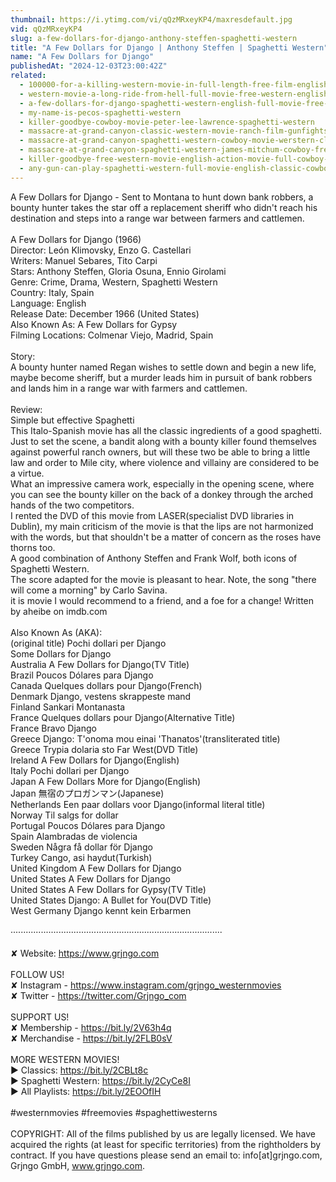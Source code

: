 ```yaml
---
thumbnail: https://i.ytimg.com/vi/qQzMRxeyKP4/maxresdefault.jpg
vid: qQzMRxeyKP4
slug: a-few-dollars-for-django-anthony-steffen-spaghetti-western
title: "A Few Dollars for Django | Anthony Steffen | Spaghetti Western"
name: "A Few Dollars for Django"
publishedAt: "2024-12-03T23:00:42Z"
related:
  - 100000-for-a-killing-western-movie-in-full-length-free-film-english-full-movies-youtube
  - western-movie-a-long-ride-from-hell-full-movie-free-western-english
  - a-few-dollars-for-django-spaghetti-western-english-full-movie-free-full-youtube-movies
  - my-name-is-pecos-spaghetti-western
  - killer-goodbye-cowboy-movie-peter-lee-lawrence-spaghetti-western
  - massacre-at-grand-canyon-classic-western-movie-ranch-film-gunfights
  - massacre-at-grand-canyon-spaghetti-western-cowboy-movie-werstern-classic-english
  - massacre-at-grand-canyon-spaghetti-western-james-mitchum-cowboy-free-westerns
  - killer-goodbye-free-western-movie-english-action-movie-full-cowboy-film
  - any-gun-can-play-spaghetti-western-full-movie-english-classic-cowboy-film-free-full-westerns
---
```


A Few Dollars for Django - Sent to Montana to hunt down bank robbers, a bounty hunter takes the star off a replacement sheriff who didn't reach his destination and steps into a range war between farmers and cattlemen.<br />
<br />
A Few Dollars for Django (1966)<br />
Director: León Klimovsky, Enzo G. Castellari<br />
Writers: Manuel Sebares, Tito Carpi<br />
Stars: Anthony Steffen, Gloria Osuna, Ennio Girolami<br />
Genre: Crime, Drama, Western, Spaghetti Western<br />
Country: Italy, Spain<br />
Language: English<br />
Release Date: December 1966 (United States)<br />
Also Known As: A Few Dollars for Gypsy<br />
Filming Locations: Colmenar Viejo, Madrid, Spain<br />
<br />
Story:<br />
A bounty hunter named Regan wishes to settle down and begin a new life, maybe become sheriff, but a murder leads him in pursuit of bank robbers and lands him in a range war with farmers and cattlemen.<br />
<br />
Review:<br />
Simple but effective Spaghetti<br />
This Italo-Spanish movie has all the classic ingredients of a good spaghetti.<br />
Just to set the scene, a bandit along with a bounty killer found themselves against powerful ranch owners, but will these two be able to bring a little law and order to Mile city, where violence and villainy are considered to be a virtue.<br />
What an impressive camera work, especially in the opening scene, where you can see the bounty killer on the back of a donkey through the arched hands of the two competitors.<br />
I rented the DVD of this movie from LASER(specialist DVD libraries in Dublin), my main criticism of the movie is that the lips are not harmonized with the words, but that shouldn't be a matter of concern as the roses have thorns too.<br />
A good combination of Anthony Steffen and Frank Wolf, both icons of Spaghetti Western.<br />
The score adapted for the movie is pleasant to hear. Note, the song "there will come a morning" by Carlo Savina.<br />
it is movie I would recommend to a friend, and a foe for a change! Written by aheibe on imdb.com<br />
<br />
Also Known As (AKA):<br />
(original title) Pochi dollari per Django<br />
Some Dollars for Django<br />
Australia A Few Dollars for Django(TV Title)<br />
Brazil Poucos Dólares para Django<br />
Canada Quelques dollars pour Django(French)<br />
Denmark Django, vestens skrappeste mand<br />
Finland Sankari Montanasta<br />
France Quelques dollars pour Django(Alternative Title)<br />
France Bravo Django<br />
Greece Django: T'onoma mou einai 'Thanatos'(transliterated title)<br />
Greece Trypia dolaria sto Far West(DVD Title)<br />
Ireland A Few Dollars for Django(English)<br />
Italy Pochi dollari per Django<br />
Japan A Few Dollars More for Django(English)<br />
Japan 無宿のプロガンマン(Japanese)<br />
Netherlands Een paar dollars voor Django(informal literal title)<br />
Norway Til salgs for dollar<br />
Portugal Poucos Dólares para Django<br />
Spain Alambradas de violencia<br />
Sweden Några få dollar för Django<br />
Turkey Cango, asi haydut(Turkish)<br />
United Kingdom A Few Dollars for Django<br />
United States A Few Dollars for Django<br />
United States A Few Dollars for Gypsy(TV Title)<br />
United States Django: A Bullet for You(DVD Title)<br />
West Germany Django kennt kein Erbarmen<br />
<br />
····················································································<br />
<br />
✘ Website: https://www.grjngo.com<br />
<br />
FOLLOW US!<br />
✘ Instagram - https://www.instagram.com/grjngo_westernmovies<br />
✘ Twitter - https://twitter.com/Grjngo_com<br />
<br />
SUPPORT US!<br />
✘ Membership - https://bit.ly/2V63h4q<br />
✘ Merchandise - https://bit.ly/2FLB0sV<br />
<br />
MORE WESTERN MOVIES! <br />
► Classics: https://bit.ly/2CBLt8c <br />
► Spaghetti Western: https://bit.ly/2CyCe8I <br />
► All Playlists: https://bit.ly/2EOOfIH <br />
<br />
#westernmovies #freemovies #spaghettiwesterns<br />
<br />
COPYRIGHT: All of the films published by us are legally licensed. We have acquired the rights (at least for specific territories) from the rightholders by contract. If you have questions please send an email to: info[at]grjngo.com, Grjngo GmbH, www.grjngo.com.